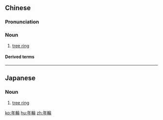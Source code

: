 {{also|年轮}}
==Chinese==
{{zh-forms|s=年轮}}

===Pronunciation===
{{zh-pron
|m=niánlún
|mn=liân-lûn
|cat=n
}}

===Noun===
{{zh-noun}}

# [[tree ring]]

====Derived terms====
{{zh-der|年輪年代學}}

----

==Japanese==
{{ja-kanjitab|ねん|りん|yomi=on}}

===Noun===
{{ja-noun|ねんりん}}

# [[tree ring]]

[[ko:年輪]]
[[hu:年輪]]
[[zh:年輪]]